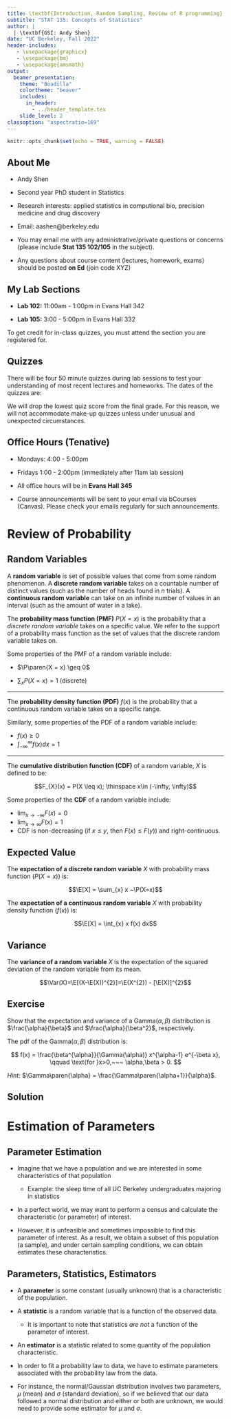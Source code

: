 ```yaml
---
title: \textbf{Introduction, Random Sampling, Review of R programming}
subtitle: "STAT 135: Concepts of Statistics"
author: |
  | \textbf{GSI: Andy Shen}
date: "UC Berkeley, Fall 2022"
header-includes:
   - \usepackage{graphicx}
   - \usepackage{bm}
   - \usepackage{amsmath}
output:
  beamer_presentation:
    theme: "Boadilla"
    colortheme: "beaver"
    includes:
      in_header: 
        - ../header_template.tex
    slide_level: 2
classoption: "aspectratio=169"
---
```


```r
knitr::opts_chunk$set(echo = TRUE, warning = FALSE)
```

## About Me

- Andy Shen

- Second year PhD student in Statistics

- Research interests: applied statistics in computional bio, precision medicine and drug discovery

- Email: aashen@berkeley.edu

- You may email me with any administrative/private questions or concerns (please include **Stat 135 102/105** in the subject). 

- Any questions about course content (lectures, homework, exams) should be posted **on Ed** (join code XYZ)


## My Lab Sections

- **Lab 102:** 11:00am - 1:00pm in Evans Hall 342

- **Lab 105:** 3:00 - 5:00pm in Evans Hall 332

To get credit for in-class quizzes, you must attend the section you are registered for.



## Quizzes

There will be four 50 minute quizzes during lab sessions to test your understanding of most recent lectures and homeworks. The dates of the quizzes are: 

\vspace{0.75em}
\textbf{Quiz 1: September 9}

\textbf{Quiz 2: September 23}

\textbf{Quiz 3: November 4}

\textbf{Quiz 4: November 18}
\vspace{0.75em} 

\noindent We will drop the lowest quiz score from the final grade. For this reason, we will not accommodate make-up quizzes unless under unusual and unexpected circumstances.

## Office Hours (Tenative)

- Mondays: 4:00 - 5:00pm

- Fridays 1:00 - 2:00pm (immediately after 11am lab session)

- All office hours will be in **Evans Hall 345**

- Course announcements will be sent to your email via bCourses (Canvas). Please check your emails regularly for such announcements.

# Review of Probability


## Random Variables

A **random variable** is set of possible values that come from some random phenomenon. A **discrete random variable** takes on a countable number of distinct values (such as the number of heads found in $n$ trials). A **continuous random variable** can take on an infinite number of values in an interval (such as the amount of water in a lake).


The **probability mass function (PMF)** $P(X=x)$ is the probability that a *discrete random variable* takes on a specific value. We refer to the support of a probability mass function as the set of values that the discrete random variable takes on.

Some properties of the PMF of a random variable include:

 - $\P\paren{X = x} \geq 0$
 
 - $\sum_{x} P(X=x) = 1$ (discrete)
 
---
 

The **probability density function (PDF)** $f(x)$ is the probability that a continuous random variable takes on a specific range.

Similarly, some properties of the PDF of a random variable include:

 - $f(x) \geq 0$
 - $\int_{-\infty}^{\infty} f(x) dx = 1$

 

---

The **cumulative distribution function (CDF)** of a random variable, $X$ is defined to be:

$$F_{X}(x) = P(X \leq x); \thinspace x\in (-\infty, \infty)$$


Some properties of the **CDF** of a random variable include:

 - $\lim_{x \rightarrow -\infty} F(x) = 0$
 - $\lim_{x \rightarrow \infty} F(x) = 1$
 - CDF is non-decreasing (if $x \leq y$, then $F(x) \leq F(y)$) and right-continuous.
 
## Expected Value


The **expectation of a discrete random variable** $X$ with probability mass function ($P(X=x)$) is: 

$$\E[X] = \sum_{x} x ~\P(X=x)$$

The **expectation of a continuous random variable** $X$ with probability density function ($f(x)$) is: 

$$\E[X] = \int_{x} x f(x) dx$$


## Variance


The **variance of a random variable** $X$ is the expectation of the squared deviation of the random variable from its mean.

$$\Var(X)=\E[(X-\E(X))^{2}]=\E(X^{2}) - [\E(X)]^{2}$$


## Exercise

Show that the expectation and variance of a $\text{Gamma}(\alpha, \beta)$ distribution is $\frac{\alpha}{\beta}$ and $\frac{\alpha}{\beta^2}$, respectively.

The pdf of the $\text{Gamma}(\alpha, \beta)$ distribution is:

$$
f(x) = \frac{\beta^{\alpha}}{\Gamma(\alpha)} x^{\alpha-1} e^{-\beta x}, \qquad \text{for }x>0,~~~ \alpha,\beta > 0.
$$



*Hint:* $\Gamma\paren{\alpha} = \frac{\Gamma\paren{\alpha+1}}{\alpha}$.

## Solution


# Estimation of Parameters



## Parameter Estimation

- Imagine that we have a population and we are interested in some characteristics of that population 

  - Example: the sleep time of all UC Berkeley undergraduates majoring in statistics

- In a perfect world, we may want to perform a census and calculate the characteristic (or parameter) of interest. 

- However, it is unfeasible and sometimes impossible to find this parameter of interest. As a result, we obtain a subset of this population (a sample), and under certain sampling conditions, we can obtain estimates these characteristics.


## Parameters, Statistics, Estimators


- A **parameter** is some constant (usually unknown) that is a characteristic of the population. 

- A **statistic** is a random variable that is a function of the observed data. 

  - It is important to note that statistics *are not* a function of the parameter of interest. 

- An **estimator** is a statistic related to some quantity of the population characteristic.

- In order to fit a probability law to data, we have to estimate parameters associated with the probability law from the data. 

- For instance, the normal/Gaussian distribution involves two parameters, $\mu$ (mean) and $\sigma$ (standard deviation), so if we believed that our data followed a normal distribution and either or both are unknown, we would need to provide some estimator for $\mu$ and $\sigma$.





